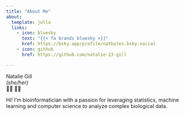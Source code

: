 ```yaml
---
title: "About Me"
about:
  template: jolla
  links:
    - icon: bluesky
      text: "{{< fa brands bluesky >}}"
      href: https://bsky.app/profile/natbytes.bsky.social
    - icon: github
      href: https://github.com/natalie-23-gill

---
```


Natalie Gill    
*(she/her)*   
🏳️‍🌈 🏳️‍⚧️

Hi! I'm bioinformatician with a passion for leveraging statistics, machine learning and computer science to analyze complex biological data. 

